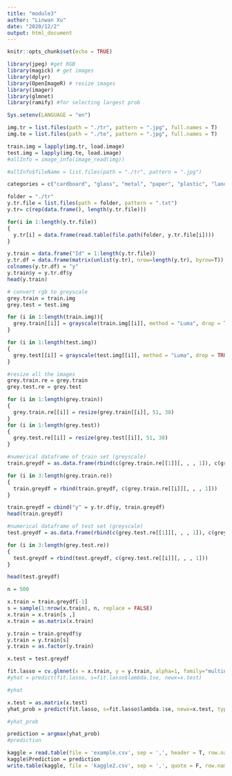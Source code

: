 ---
title: "module3"
author: "Linwan Xu"
date: "2020/12/2"
output: html_document
---

```{r setup, include=FALSE}
knitr::opts_chunk$set(echo = TRUE)
```


```{r}
library(jpeg) #get RGB
library(magick) # get images
library(dplyr)
library(OpenImageR) # resize images
library(imager)
library(glmnet)
library(ramify) #for selecting largest prob

Sys.setenv(LANGUAGE = "en")
```


```{r}
img.tr = list.files(path = "./tr", pattern = ".jpg", full.names = T)
img.te = list.files(path = "./te", pattern = ".jpg", full.names = T)

train.img = lapply(img.tr, load.image)
test.img = lapply(img.te, load.image)
#allInfo = image_info(image_read(img))

#allInfo$fileName = list.files(path = "./tr", pattern = ".jpg")

categories = c("cardboard", "glass", "metal", "paper", "plastic", "landfill trash")

folder = "./tr"
y.tr.file = list.files(path = folder, pattern = ".txt")
y.tr= c(rep(data.frame(), length(y.tr.file)))

for(i in 1:length(y.tr.file)) 
{
  y.tr[i] = data.frame(read.table(file.path(folder, y.tr.file[i])))
} 

y.train = data.frame("Id" = 1:length(y.tr.file))
y.tr.df = data.frame(matrix(unlist(y.tr), nrow=length(y.tr), byrow=T))
colnames(y.tr.df) = "y"
y.train$y = y.tr.df$y
head(y.train)
```



```{r}
# convert rgb to greyscale
grey.train = train.img
grey.test = test.img

for (i in 1:length(train.img)){
  grey.train[[i]] = grayscale(train.img[[i]], method = "Luma", drop = TRUE)
}

for (i in 1:length(test.img))
{
  grey.test[[i]] = grayscale(test.img[[i]], method = "Luma", drop = TRUE)
}
```



```{r}
#resize all the images
grey.train.re = grey.train
grey.test.re = grey.test

for (i in 1:length(grey.train))
{
  grey.train.re[[i]] = resize(grey.train[[i]], 51, 38)
}
for (i in 1:length(grey.test))
{
  grey.test.re[[i]] = resize(grey.test[[i]], 51, 38)
}
```



```{r}
#numerical dataframe of train set (greyscale)
train.greydf = as.data.frame(rbind(c(grey.train.re[[1]][, , , 1]), c(grey.train.re[[2]][, , , 1])))

for (i in 3:length(grey.train.re))
{
  train.greydf = rbind(train.greydf, c(grey.train.re[[i]][, , , 1]))
}

train.greydf = cbind("y" = y.tr.df$y, train.greydf)
head(train.greydf)
```

```{r}
#numerical dataframe of test set (greyscale)
test.greydf = as.data.frame(rbind(c(grey.test.re[[1]][, , , 1]), c(grey.test.re[[2]][, , , 1])))

for (i in 3:length(grey.test.re))
{
  test.greydf = rbind(test.greydf, c(grey.test.re[[i]][, , , 1]))
}

head(test.greydf)
```



```{r}
n = 500

x.train = train.greydf[-1]
s = sample(1:nrow(x.train), n, replace = FALSE)
x.train = x.train[s ,]
x.train = as.matrix(x.train)

y.train = train.greydf$y
y.train = y.train[s]
y.train = as.factor(y.train)

x.test = test.greydf

fit.lasso = cv.glmnet(x = x.train, y = y.train, alpha=1, family="multinomial")
#yhat = predict(fit.lasso, s=fit.lasso$lambda.1se, newx=x.test)

#yhat
```


```{r}
x.test = as.matrix(x.test)
yhat_prob = predict(fit.lasso, s=fit.lasso$lambda.1se, newx=x.test, type="response")

#yhat_prob
```

```{r}
prediction = argmax(yhat_prob)
#prediction
```


```{r}
kaggle = read.table(file = 'example.csv', sep = ',', header = T, row.names = NULL)
kaggle$Prediction = prediction
write.table(kaggle, file = 'kaggle2.csv', sep = ',', quote = F, row.name = FALSE)
```

